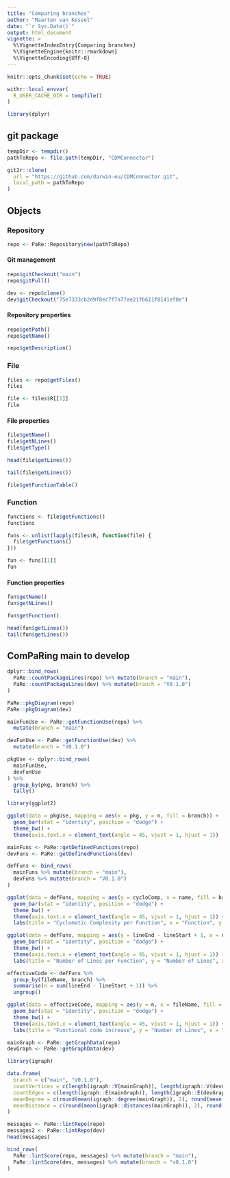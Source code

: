 ```yaml
---
title: "Comparing branches"
author: "Maarten van Kessel"
date: "`r Sys.Date()`"
output: html_document
vignette: >
  %\VignetteIndexEntry{Comparing branches}
  %\VignetteEngine{knitr::rmarkdown}
  %\VignetteEncoding{UTF-8}
---
```


```r
knitr::opts_chunk$set(echo = TRUE)
```

```r
withr::local_envvar(
  R_USER_CACHE_DIR = tempfile()
)
```

```r
library(dplyr)
```


## git package
```r
tempDir <- tempdir()
pathToRepo <- file.path(tempDir, "CDMConnector")

git2r::clone(
  url = "https://github.com/darwin-eu/CDMConnector.git",
  local_path = pathToRepo
)
```


## Objects
### Repository
```r
repo <- PaRe::Repository$new(pathToRepo)
```

#### Git management
```r
repo$gitCheckout("main")
repo$gitPull()
```

```r
dev <- repo$clone()
dev$gitCheckout("75e7333cb2d9f8ec7f7a77ae21fb611f8141ef0e")
```

#### Repository properties
```r
repo$getPath()
repo$getName()
```

```r
repo$getDescription()
```

### File
```r
files <- repo$getFiles()
files
```

```r
file <- files$R[[1]]
file
```

#### File properties
```r
file$getName()
file$getNLines()
file$getType()
```

```r
head(file$getLines())

tail(file$getLines())
```

```r
file$getFunctionTable()
```

### Function
```r
functions <- file$getFunctions()
functions
```

```r
funs <- unlist(lapply(files$R, function(file) {
  file$getFunctions()
}))

fun <- funs[[1]]
fun
```
#### Function properties
```r
fun$getName()
fun$getNLines()
```

```r
fun$getFunction()
```

```r
head(fun$getLines())
tail(fun$getLines())
```
## ComPaRing main to develop
```r
dplyr::bind_rows(
  PaRe::countPackageLines(repo) %>% mutate(branch = "main"),
  PaRe::countPackageLines(dev) %>% mutate(branch = "V0.1.0")
)
```

```r
PaRe::pkgDiagram(repo)
PaRe::pkgDiagram(dev)
```

```r
mainFunUse <- PaRe::getFunctionUse(repo) %>%
  mutate(branch = "main")

devFunUse <- PaRe::getFunctionUse(dev) %>%
  mutate(branch = "V0.1.0")

pkgUse <- dplyr::bind_rows(
  mainFunUse,
  devFunUse
) %>%
  group_by(pkg, branch) %>%
  tally()
```

```r
library(ggplot2)

ggplot(data = pkgUse, mapping = aes(x = pkg, y = n, fill = branch)) +
  geom_bar(stat = "identity", position = "dodge") +
  theme_bw() +
  theme(axis.text.x = element_text(angle = 45, vjust = 1, hjust = 1))
```

```r
mainFuns <- PaRe::getDefinedFunctions(repo)
devFuns <- PaRe::getDefinedFunctions(dev)

defFuns <- bind_rows(
  mainFuns %>% mutate(branch = "main"),
  devFuns %>% mutate(branch = "V0.1.0")
)

ggplot(data = defFuns, mapping = aes(y = cycloComp, x = name, fill = branch)) +
  geom_bar(stat = "identity", position = "dodge") +
  theme_bw() +
  theme(axis.text.x = element_text(angle = 45, vjust = 1, hjust = 1)) +
  labs(title = "Cyclomatic Complexity per Function", x = "Function", y = "Cyclomatic Complexity")
```
```r
ggplot(data = defFuns, mapping = aes(y = lineEnd - lineStart + 1, x = name, fill = branch)) +
  geom_bar(stat = "identity", position = "dodge") +
  theme_bw() +
  theme(axis.text.x = element_text(angle = 45, vjust = 1, hjust = 1)) +
  labs(title = "Number of Lines per Function", y = "Number of Lines", x = "Function")
```

```r
effectiveCode <- defFuns %>%
  group_by(fileName, branch) %>%
  summarise(n = sum(lineEnd - lineStart + 1)) %>%
  ungroup()

ggplot(data = effectiveCode, mapping = aes(y = n, x = fileName, fill = branch)) +
  geom_bar(stat = "identity", position = "dodge") +
  theme_bw() +
  theme(axis.text.x = element_text(angle = 45, vjust = 1, hjust = 1)) +
  labs(title = "Functional code increase", y = "Number of Lines", x = "File")
```

```r
mainGraph <- PaRe::getGraphData(repo)
devGraph <- PaRe::getGraphData(dev)

library(igraph)

data.frame(
  branch = c("main", "V0.1.0"),
  countVertices = c(length(igraph::V(mainGraph)), length(igraph::V(devGraph))),
  countEdges = c(length(igraph::E(mainGraph)), length(igraph::E(devGraph))),
  meanDegree = c(round(mean(igraph::degree(mainGraph)), 2), round(mean(igraph::degree(devGraph)), 2)),
  meanDistance = c(round(mean(igraph::distances(mainGraph)), 2), round(mean(igraph::distances(devGraph)), 2))
)
```

```r
messages <- PaRe::lintRepo(repo)
messages2 <- PaRe::lintRepo(dev)
head(messages)
```

```r
bind_rows(
  PaRe::lintScore(repo, messages) %>% mutate(branch = "main"),
  PaRe::lintScore(dev, messages) %>% mutate(branch = "v0.1.0")
)
```
